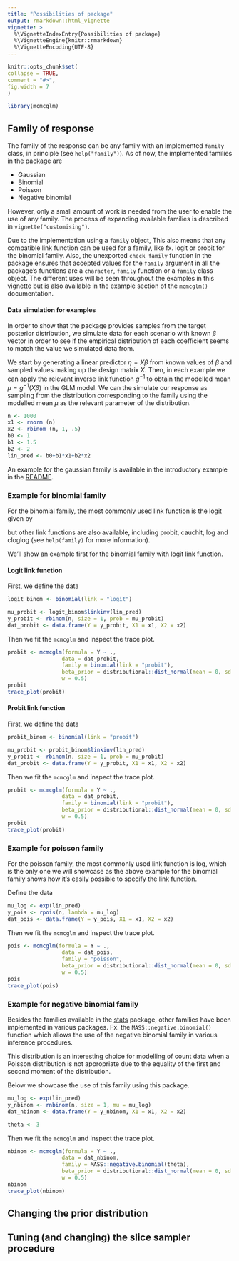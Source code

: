 ```yaml
---
title: "Possibilities of package"
output: rmarkdown::html_vignette
vignette: >
  %\VignetteIndexEntry{Possibilities of package}
  %\VignetteEngine{knitr::rmarkdown}
  %\VignetteEncoding{UTF-8}
---
```

  
```r
knitr::opts_chunk$set(
collapse = TRUE,
comment = "#>",
fig.width = 7
)
```

```r
library(mcmcglm)
```

## Family of response

The family of the response can be any family with an implemented `family` class, in principle (see `help("family")`). As of now, the implemented families in the package are

- Gaussian
- Binomial
- Poisson
- Negative binomial

However, only a small amount of work is needed from the user to enable the use of any family. The process of expanding available families is described in `vignette("customising")`.

Due to the implementation using a `family` object, This also means that any compatible link function can be used for a family, like fx. logit or probit for the binomial family. Also, the unexported `check_family` function in the package ensures that accepted values for the `family` argument in all the package's functions are a `character`, `family` function or a `family` class object. The different uses will be seen throughout the examples in this vignette but is also available in the example section of the `mcmcglm()` documentation.

#### Data simulation for examples

In order to show that the package provides samples from the target posterior distribution, we simulate data for each scenario with known $\beta$ vector in order to see if the empirical distribution of each coefficient seems to match the value we simulated data from.

We start by generating a linear predictor $\eta=X\beta$ from known values of $\beta$ and sampled values making up the design matrix $X$. Then, in each example we can apply the relevant inverse link function $g^{-1}$ to obtain the modelled mean $\mu=g^{-1}(X\beta)$ in the GLM model. We can the simulate our response as sampling from the distribution corresponding to the family using the modelled mean $\mu$ as the relevant parameter of the distribution.

```r
n <- 1000
x1 <- rnorm (n)
x2 <- rbinom (n, 1, .5)
b0 <- 1
b1 <- 1.5
b2 <- 2
lin_pred <- b0+b1*x1+b2*x2
```

An example for the gaussian family is available in the introductory example in the [README](https://mathiaslj.github.io/mcmcglm/index.html).

### Example for binomial family

For the binomial family, the most commonly used link function is the logit given by
\begin{align}
logit(p)=\ln\frac{p}{1-p}
\end{align}

but other link functions are also available, including probit, cauchit, log and cloglog (see `help(family)` for more information).

We'll show an example first for the binomial family with logit link function.

#### Logit link function

First, we define the data
```r
logit_binom <- binomial(link = "logit")

mu_probit <- logit_binom$linkinv(lin_pred)
y_probit <- rbinom(n, size = 1, prob = mu_probit)
dat_probit <- data.frame(Y = y_probit, X1 = x1, X2 = x2)
```

Then we fit the `mcmcglm` and inspect the trace plot.
```r
probit <- mcmcglm(formula = Y ~ .,
                 data = dat_probit,
                 family = binomial(link = "probit"),
                 beta_prior = distributional::dist_normal(mean = 0, sd = 1),
                 w = 0.5)
probit
trace_plot(probit)
```

#### Probit link function

First, we define the data
```r
probit_binom <- binomial(link = "probit")

mu_probit <- probit_binom$linkinv(lin_pred)
y_probit <- rbinom(n, size = 1, prob = mu_probit)
dat_probit <- data.frame(Y = y_probit, X1 = x1, X2 = x2)
```

Then we fit the `mcmcglm` and inspect the trace plot.
```r
probit <- mcmcglm(formula = Y ~ .,
                 data = dat_probit,
                 family = binomial(link = "probit"),
                 beta_prior = distributional::dist_normal(mean = 0, sd = 1),
                 w = 0.5)
probit
trace_plot(probit)
```

### Example for poisson family

For the poisson family, the most commonly used link function is log, which is the only one we will showcase as the above example for the binomial family shows how it's easily possible to specify the link function.

Define the data
```r
mu_log <- exp(lin_pred)
y_pois <- rpois(n, lambda = mu_log)
dat_pois <- data.frame(Y = y_pois, X1 = x1, X2 = x2)
```

Then we fit the `mcmcglm` and inspect the trace plot.
```r
pois <- mcmcglm(formula = Y ~ .,
                 data = dat_pois,
                 family = "poisson",
                 beta_prior = distributional::dist_normal(mean = 0, sd = 1),
                 w = 0.5)
pois
trace_plot(pois)
```

### Example for negative binomial family

Besides the families available in the [stats](help("family")) package, other families have been implemented in various packages. Fx. the `MASS::negative.binomial()` function which allows the use of the negative binomial family in various inference procedures.

This distribution is an interesting choice for modelling of count data when a Poisson distribution is not appropriate due to the equality of the first and second moment of the distribution.

Below we showcase the use of this family using this package.
```r
mu_log <- exp(lin_pred)
y_nbinom <- rnbinom(n, size = 1, mu = mu_log)
dat_nbinom <- data.frame(Y = y_nbinom, X1 = x1, X2 = x2)

theta <- 3
```

Then we fit the `mcmcglm` and inspect the trace plot.
```r
nbinom <- mcmcglm(formula = Y ~ .,
                 data = dat_nbinom,
                 family = MASS::negative.binomial(theta),
                 beta_prior = distributional::dist_normal(mean = 0, sd = 1),
                 w = 0.5)
nbinom
trace_plot(nbinom)
```

## Changing the prior distribution

## Tuning (and changing) the slice sampler procedure
